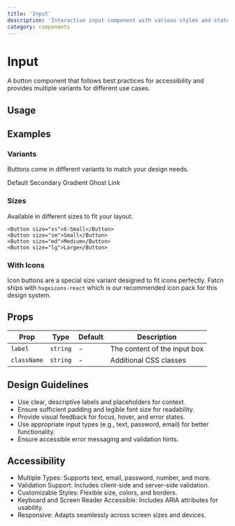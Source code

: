 ```yaml
---
title: 'Input'
description: 'Interactive input component with various styles and states.'
category: components
---
```


# Input

A button component that follows best practices for accessibility and provides multiple variants for different use cases.

## Usage


## Examples

### Variants

Buttons come in different variants to match your design needs.

<Tabs defaultValue='default'>
    <TabsList>
        <TabsTrigger value='default'>Default</TabsTrigger>
        <TabsTrigger value='secondary'>Secondary</TabsTrigger>
        <TabsTrigger value='gradient'>Gradient</TabsTrigger>
        <TabsTrigger value='ghost'>Ghost</TabsTrigger>
        <TabsTrigger value='link'>Link</TabsTrigger>
    </TabsList>
    <TabsContent value='default'>
        <ComponentPreview
        name='button'
        />
    </TabsContent>
    <TabsContent value='secondary'>
        <ComponentPreview
        name='secondary_button'
        />
    </TabsContent>
    <TabsContent value='gradient'>
        <ComponentPreview
        name='gradient_button'
        />
    </TabsContent>
    <TabsContent value='ghost'>
        <ComponentPreview
        name='ghost_button'
        />
    </TabsContent>
    <TabsContent value='link'>
        <ComponentPreview
        name='link_button'
        />
    </TabsContent>
</Tabs>

### Sizes

Available in different sizes to fit your layout.

```tsx
<Button size="xs">X-Small</Button>
<Button size="sm">Small</Button>
<Button size="md">Medium</Button>
<Button size="lg">Large</Button>
```


### With Icons

Icon buttons are a special size variant designed to fit icons perfectly. Fatcn ships with `hugeicons-react` which is our
recommended icon pack for this design system.


## Props

| Prop        | Type                                                         | Default     | Description                                                |
| ----------- | ------------------------------------------------------------ | ----------- | ---------------------------------------------------------- |
| `label`     | `string`                                                     | -           | The content of the input box                                     |
| `className` | `string`                                                     | -           | Additional CSS classes                                     |

## Design Guidelines

- Use clear, descriptive labels and placeholders for context.
- Ensure sufficient padding and legible font size for readability.
- Provide visual feedback for focus, hover, and error states.
- Use appropriate input types (e.g., text, password, email) for better functionality.
- Ensure accessible error messaging and validation hints.

## Accessibility

- Multiple Types: Supports text, email, password, number, and more.
- Validation Support: Includes client-side and server-side validation.
- Customizable Styles: Flexible size, colors, and borders.
- Keyboard and Screen Reader Accessible: Includes ARIA attributes for usability.
- Responsive: Adapts seamlessly across screen sizes and devices.
